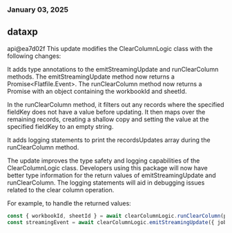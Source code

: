 ### January 03, 2025
## dataxp

api@ea7d02f
This update modifies the ClearColumnLogic class with the following changes:

It adds type annotations to the emitStreamingUpdate and runClearColumn methods. The emitStreamingUpdate method now returns a Promise<Flatfile.Event>. The runClearColumn method now returns a Promise with an object containing the workbookId and sheetId.

In the runClearColumn method, it filters out any records where the specified fieldKey does not have a value before updating. It then maps over the remaining records, creating a shallow copy and setting the value at the specified fieldKey to an empty string.

It adds logging statements to print the recordsUpdates array during the runClearColumn method.

The update improves the type safety and logging capabilities of the ClearColumnLogic class. Developers using this package will now have better type information for the return values of emitStreamingUpdate and runClearColumn. The logging statements will aid in debugging issues related to the clear column operation.

For example, to handle the returned values:

```typescript
const { workbookId, sheetId } = await clearColumnLogic.runClearColumn(pageSize);
const streamingEvent = await clearColumnLogic.emitStreamingUpdate({ job, sheetId, workbookId });
```